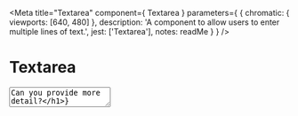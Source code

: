 
<Meta
  title="Textarea"
  component={ Textarea }
  parameters={ {
    chromatic: { viewports: [640, 480] },
    description: 'A component to allow users to enter multiple lines of text.',
    jest: ['Textarea'],
    notes: readMe
  } }
/>

# Textarea

<Preview withToolbar>
  <Story name="Textarea">
    <Textarea
      hint="Do not include personal or financial information, like your National Insurance number or credit card details."
      label={<h1 className="govuk-heading-l">Can you provide more detail?</h1>}
      name="more-detail"
    />
  </Story>
</Preview>

<Props of={ Textarea } />


## When to use this component

Use the textarea component when you need to let users enter an amount of text that’s longer than a single line.


## When not to use this component

Users can find open-ended questions difficult to answer. It might be better to break up one complex question into a series of simple ones, for example where users can select from options using radios.


### If you need to ask an open question

Do not use the textarea component if you need to let users enter shorter answers no longer than a single line, such as a phone number or name. In this case, you should use the text input component.


## How it works

You must label textareas. Placeholder text is not a suitable substitute for a
label, as it disappears when users click inside the textarea.

Labels must be aligned above the textarea they refer to. They should be short,
direct and written in sentence case. Do not use colons at the end of labels.

<Preview>
  <Story name="Standard">
    <Textarea
      hint="Do not include personal or financial information, like your National Insurance number or credit card details."
      label={<h1 className="govuk-heading-l">Can you provide more detail?</h1>}
      name="more-detail"
    />
  </Story>
</Preview>


### Use appropriately-sized textareas

Make the height of a textarea proportional to the amount of text you expect users to enter. You can set the height of a textarea by by specifying the `rows` attribute.

<Preview>
  <Story name="Sized">
    <Textarea
      hint="Do not include personal or financial information, like your National Insurance number or credit card details."
      label={<h1 className="govuk-heading-l">Can you provide more detail?</h1>}
      name="more-detail"
      rows="8"
    />
  </Story>
</Preview>


### Do not disable copy and paste

Users will often need to copy and paste information into a textarea, so do not stop them from doing this.


### If you’re asking more than one question on the page

If you’re asking more than one question on the page, do not set the contents of
the `<label>` as the page heading. Read more about [asking multiple questions on
question pages].

<Preview>
  <Story name="No heading">
    <Textarea
      label="Can you provide more detail?"
      name="more-detail"
    />
  </Story>
</Preview>


### Limiting the number of characters

If there’s a good reason to limit the number of characters users can enter, you can use the character count component.


### Error messages

Error messages should be styled like this:

<Preview>
  <Story name="Errors">
    <Textarea
      hint="Do not include personal or financial information, like your National Insurance number or credit card details."
      label={<h1 className="govuk-heading-l">Can you provide more detail?</h1>}
      name="more-detail"
      error="Enter more detail"
    />
  </Story>
</Preview>

Make sure errors follow the guidance in error message and have specific error messages for specific error states.


#### If the input is empty

Say ‘Enter [whatever it is]’.
For example, ‘Enter summary’.


#### If the input is too long

Say ‘[whatever it is] must be [number] characters or fewer’.
For example, ‘Summary must be 400 characters or fewer’.


#### If the input is too short

Say ‘[whatever it is] must be [number] characters or more’.
For example, ‘Summary must be 10 characters or more’.


#### If the input is too long or too short

Say ‘[whatever it is] must be between [number] and [number] characters’.
For example, ‘Summary must be between 10 and 400 characters’.


#### If the input uses characters that are not allowed and you know what the characters are

Say ‘[whatever it is] must not include [characters]’.
For example, ‘Summary must not include è and £’.


#### If the input uses characters that are not allowed and you do not know what the characters are

Say ‘[whatever it is] must only include [list of allowed characters]’.
For example, ‘Summary must only include letters a to z, hyphens, spaces and apostrophes.


[asking multiple questions on question pages]: https://design-system.service.gov.uk/patterns/question-pages/#asking-multiple-questions-on-a-page